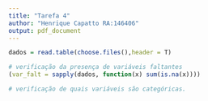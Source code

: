 ```yaml
---
title: "Tarefa 4"
author: "Henrique Capatto RA:146406"
output: pdf_document
---
```


```r

dados = read.table(choose.files(),header = T)

# verificação da presença de variáveis faltantes
(var_falt = sapply(dados, function(x) sum(is.na(x))))

# verificação de quais variáveis são categóricas.
```

```r

```


```r

```


```r

```


```r

```


```r

```


